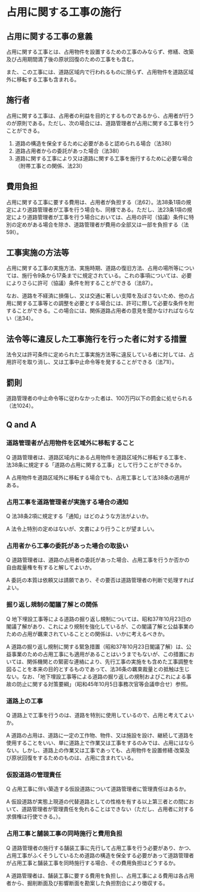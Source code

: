 # 占用に関する工事の施行

## 占用に関する工事の意義

占用に関する工事とは、占用物件を設置するための工事のみならず、修繕、改築及び占用期間満了後の原状回復のための工事をも含む。

また、この工事には、道路区域内で行われるものに限らず、占用物件を道路区域外に移転する工事も含まれる。

## 施行者

占用に関する工事は、占用者の利益を目的とするものであるから、占用者が行うのが原則である。ただし、次の場合には、道路管理者が占用に関する工事を行うことができる。

1. 道路の構造を保全するために必要があると認められる場合（法38I）
2. 道路占用者からの委託があった場合（法38I）
3. 道路に関する工事により又は道路に関する工事を施行するために必要な場合（附帯工事との関係、法23I）

## 費用負担

占用に関する工事に要する費用は、占用者が負担する（法62）。法38条1項の規定により道路管理者が工事を行う場合も、同様である。ただし、法23条1項の規定により道路管理者が工事を行う場合においては、占用の許可（協議）条件に特別の定めがある場合を除き、道路管理者が費用の全部又は一部を負担する（法59I）。

## 工事実施の方法等

占用に関する工事の実施方法、実施時期、道路の復旧方法、占用の場所等については、施行令9条から17条までに規定されている。これの事項については、必要によりさらに許可（協議）条件を附することができる（法87）。

なお、道路を不経済に損傷し、又は交通に著しい支障を及ぼさないため、他の占用に関する工事等との調整を必要とする場合には、許可に際して必要な条件を附することができる。この場合には、関係道路占用者の意見を聞かなければならない（法34）。

## 法令等に違反した工事施行を行った者に対する措置

法令又は許可条件に定められた工事実施方法等に違反している者に対しては、占用許可を取り消し、又は工事中止命令等を発することができる（法71I）。

## 罰則

道路管理者の中止命令等に従わなかった者は、100万円以下の罰金に処せられる（法1024）。

## Q and A

### 道路管理者が占用物件を区域外に移転すること

Q 道路管理者は、道路区域内にある占用物件を道路区域外に移転する工事を、法38条に規定する「道路の占用に関する工事」として行うことができるか。

A 占用物件を道路区域外に移転する場合でも、占用工事として法38条の適用がある。

### 占用工事を道路管理者が実施する場合の通知

Q 法38条2項に規定する「通知」はどのような方法がよいか。

A 法令上特別の定めはないが、文書により行うことが望ましい。

### 占用者から工事の委託があった場合の取扱い

Q 道路管理者は、道路の占用者の委託があった場合、占用工事を行うか否かの自由裁量権を有すると解してよいか。

A 委託の本質は依頼又は請願であり、その要否は道路管理者の判断で処理すればよい。

### 掘り返し規制の閣議了解との関係

Q 地下埋設工事等による道路の掘り返し規制については、昭和37年10月23日の閣議了解があり、これにより規制を強化しているが、この閣議了解と公益事業のための占用が羈束されていることとの関係は、いかに考えるべきか。

A 道路の掘り返し規制に関する緊急措置（昭和37年10月23日閣議了解）は、公益事業のための占用工事にも適用があることはいうまでもないが、この措置においては、関係機関との緊密な連絡により、先行工事の実施をも含めた工事調整を図ることを本来の目的とするものであって、法36条の羈束裁量との抵触は生じない。なお、「地下埋設工事等による道路の掘り返しの規制およびこれによる事故の防止に関する対策要綱」（昭和45年10月5日事務次官等会議申合せ）参照。

### 道路上の工事

Q 道路上で工事を行うのは、道路を特別に使用しているので、占用と考えてよいか。

A 道路の占用は、道路に一定の工作物、物件、又は施設を設け、継続して道路を使用することをいい、単に道路上で作業又は工事をするのみでは、占用にはならない。しかし、道路上の作業又は工事であっても、占用物件を設置修繕·改築及び原状回復をするためのものは、占用に含まれている。

### 仮設道路の管理責任

Q 占用工事に伴い築造する仮設道路について道路管理者に管理責任はあるか。

A 仮設道路が実態上現道の代替道路としての性格を有する以上第三者との間において、道路管理者が管理責任を免れることはできない（ただし、占用者に対する求償権は行使できる。）。

### 占用工事と舗装工事の同時施行と費用負担

Q 道路管理者の施行する舗装工事に先行して占用工事を行う必要があり、かつ、占用工事がふくそうしているため道路の構造を保全する必要があって道路管理者が占用工事と舗装工事を同時施行する場合、その費用負担はどうするか。

A 道路管理者は、舗装工事に要する費用を負担し、占用工事による費用は各占用者から、掘削断面及び影響断面を勘案した負担割合により徴収する。
